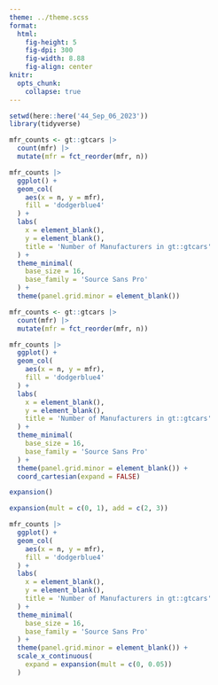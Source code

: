 ```yaml
---
theme: ../theme.scss
format: 
  html: 
    fig-height: 5
    fig-dpi: 300
    fig-width: 8.88
    fig-align: center
knitr: 
  opts_chunk: 
    collapse: true
---
```


```r
setwd(here::here('44_Sep_06_2023'))
library(tidyverse)
```

```r
mfr_counts <- gt::gtcars |> 
  count(mfr) |> 
  mutate(mfr = fct_reorder(mfr, n))

mfr_counts |> 
  ggplot() +
  geom_col(
    aes(x = n, y = mfr),
    fill = 'dodgerblue4'
  ) +
  labs(
    x = element_blank(),
    y = element_blank(),
    title = 'Number of Manufacturers in gt::gtcars'
  ) +
  theme_minimal(
    base_size = 16,
    base_family = 'Source Sans Pro'
  ) +
  theme(panel.grid.minor = element_blank())
```

```r
mfr_counts <- gt::gtcars |> 
  count(mfr) |> 
  mutate(mfr = fct_reorder(mfr, n))

mfr_counts |> 
  ggplot() +
  geom_col(
    aes(x = n, y = mfr),
    fill = 'dodgerblue4'
  ) +
  labs(
    x = element_blank(),
    y = element_blank(),
    title = 'Number of Manufacturers in gt::gtcars'
  ) +
  theme_minimal(
    base_size = 16,
    base_family = 'Source Sans Pro'
  ) +
  theme(panel.grid.minor = element_blank()) +
  coord_cartesian(expand = FALSE)
```

```r
expansion()
```



```r
expansion(mult = c(0, 1), add = c(2, 3))
```



```r
mfr_counts |> 
  ggplot() +
  geom_col(
    aes(x = n, y = mfr),
    fill = 'dodgerblue4'
  ) +
  labs(
    x = element_blank(),
    y = element_blank(),
    title = 'Number of Manufacturers in gt::gtcars'
  ) +
  theme_minimal(
    base_size = 16,
    base_family = 'Source Sans Pro'
  ) +
  theme(panel.grid.minor = element_blank()) +
  scale_x_continuous(
    expand = expansion(mult = c(0, 0.05))
  )
```




